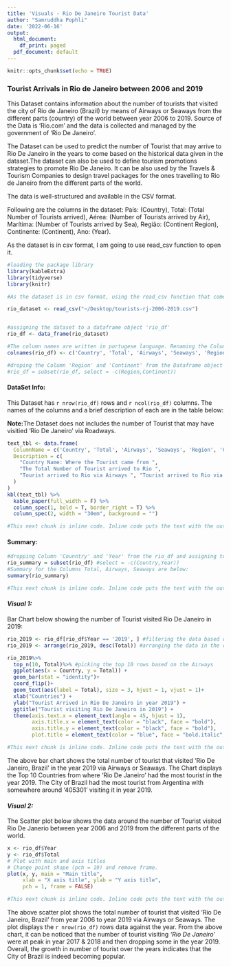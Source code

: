 ```yaml
---
title: 'Visuals - Rio De Janeiro Tourist Data'
author: "Samruddha Pophli"
date: '2022-06-16'
output:
  html_document:
    df_print: paged
  pdf_document: default
---
```


```r
knitr::opts_chunk$set(echo = TRUE)
```

### Tourist Arrivals in Rio de Janeiro between 2006 and 2019

This Dataset contains information about the number of tourists that visited the city of Rio de Janeiro (Brazil) by means of Airways or Seaways from the different parts (country) of the world between year 2006 to 2019. Source of the Data is 'Rio.com' and the data is collected and managed by the government of 'Rio De Janeiro'. 

The Dataset can be used to predict the number of Tourist that may arrive to Rio De Janeiro in the years to come based on the historical data given in the dataset.The dataset can also be used to define tourism promotions strategies to promote Rio De Janeiro. 
It can be also used by the Travels & Tourism Companies to design travel packages for the ones travelling to Rio de Janeiro from the different parts of the world. 

The data is well-structured and available in the CSV format. 

Following are the columns in the dataset: 
País: (Country),
Total: (Total Number of Tourists arrived),
Aérea: (Number of Tourists arrived by Air),
Marítima: (Number of Tourists arrived by Sea),
Região: (Continent Region),
Continente: (Continent),
Ano: (Year).

As the dataset is in csv format, I am going to use read_csv function to open it. 

```r

#loading the package library
library(kableExtra)
library(tidyverse)
library(knitr)
```

```r

#As the dataset is in csv format, using the read_csv function that comes from the tidyverse package to open the dataset in R. 

rio_dataset <- read_csv("~/Desktop/tourists-rj-2006-2019.csv")


#assigning the dataset to a dataframe object 'rio_df'
rio_df <- data_frame(rio_dataset)

```



```r

#The column names are written in portugese language. Renaming the Column Names to English using colnames function: 
colnames(rio_df) <- c('Country', 'Total', 'Airways', 'Seaways', 'Region', 'Continent', 'Year')

#droping the Column 'Region' and 'Continent' from the Dataframe object
#rio_df = subset(rio_df, select = -c(Region,Continent))
```

#### **DataSet Info:**
This Dataset has `r nrow(rio_df)` rows and `r ncol(rio_df)` columns. The names of the columns and a brief description of each are in the table below:

**Note:**The Dataset does not includes the number of Tourist that may have visitied 'Rio De Janeiro' via Roadways. 
```r

text_tbl <- data.frame(
  ColumnName = c('Country', 'Total', 'Airways', 'Seaways', 'Region', 'Continent', 'Year'),
  Description = c(
    "Country Name: Where the Tourist came from ",
    "The Total Number of Tourist arrived to Rio ", 
    "Tourist arrived to Rio via Airways ", "Tourist arrived to Rio via Seaways ", "Region from where the Tourist belonged", "Continent from where the Tourist belonged", "Year when the tourists arrived. "
  )
)
kbl(text_tbl) %>%
  kable_paper(full_width = F) %>%
  column_spec(1, bold = T, border_right = T) %>%
  column_spec(2, width = "30em", background = "")
```

```r
#This next chunk is inline code. Inline code puts the text with the output of the function in the document.
```

#### **Summary:** 
```r
#dropping Column 'Counntry' and 'Year' from the rio_df and assigning to new data frame object
rio_summary = subset(rio_df) #select = -c(Country,Year))
#Summary for the Columns Total, Airways, Seaways are below:
summary(rio_summary)
```
```r
#This next chunk is inline code. Inline code puts the text with the output of the function in the document.
```

#### _**Visual 1:**_ 
Bar Chart below showing the number of Tourist visited Rio De Janeiro in 2019: 
```r

rio_2019 <- rio_df[rio_df$Year == '2019', ] #filtering the data based on the year 2019
rio_2019 <- arrange(rio_2019, desc(Total)) #arranging the data in the descending order

rio_2019%>%
  top_n(10, Total)%>% #picking the top 10 rows based on the Airways
  ggplot(aes(x = Country, y = Total)) + 
  geom_bar(stat = "identity")+
  coord_flip()+
  geom_text(aes(label = Total), size = 3, hjust = 1, vjust = 1)+
  xlab("Countries") +
  ylab("Tourist Arrived in Rio De Janeiro in year 2019") + 
  ggtitle("Tourist visiting Rio De Janeiro in 2019") +
  theme(axis.text.x = element_text(angle = 45, hjust = 1),
        axis.title.x = element_text(color = "black", face = "bold"),
        axis.title.y = element_text(color = "black", face = "bold"),
        plot.title = element_text(color = "blue", face = "bold.italic", hjust = 0))
```

```r
#This next chunk is inline code. Inline code puts the text with the output of the function in the document.
```
The above bar chart shows the total number of tourist that visited 'Rio De Janeiro, Brazil' in the year 2019 via Airways or Seaways. The Chart displays the Top 10 Countries from where 'Rio De Janeiro' had the most tourist in the year 2019. The City of Brazil had the most tourist from Argentina with somewhere around '405301' visiting it in year 2019.  




#### _**Visual 2:**_ 
The Scatter plot below shows the data around the number of Tourist visited Rio De Janerio between year 2006 and 2019 from the different parts of the world. 

```r
x <- rio_df$Year
y <- rio_df$Total
# Plot with main and axis titles
# Change point shape (pch = 19) and remove frame.
plot(x, y, main = "Main title",
     xlab = "X axis title", ylab = "Y axis title",
     pch = 1, frame = FALSE)
```
```r
#This next chunk is inline code. Inline code puts the text with the output of the function in the document.
```
The above scatter plot shows the total number of tourist that visited 'Rio De Janeiro, Brazil' from year 2006 to year 2019 via Airways or Seaways. The plot displays the `r nrow(rio_df)` rows data against the year. From the above chart, it can be noticed that the number of tourist visiting *'Rio De Janeiro'* were at peak in year 2017 & 2018 and then dropping some in the year 2019. Overall, the growth in number of tourist over the years indicates that the City of Brazil is indeed becoming popular.